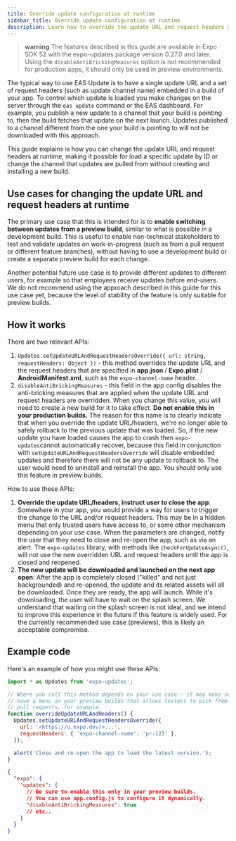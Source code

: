 ```yaml
---
title: Override update configuration at runtime
sidebar_title: Override update configuration at runtime
description: Learn how to override the update URL and request headers at runtime to control which update is loaded in preview builds.
---
```


> **warning** The features described in this guide are available in Expo SDK 52 with the expo-updates package version 0.27.0 and later. Using the `disableAntiBrickingMeasures` option is not recommended for production apps, it should only be used in preview environments.

The typical way to use EAS Update is to have a single update URL and a set of request headers (such as update channel name) embedded in a build of your app. To control which update is loaded you make changes on the server through the `eas update` command or the EAS dashboard. For example, you publish a new update to a channel that your build is pointing to, then the build fetches that update on the next launch. Updates published to a channel different from the one your build is pointing to will not be downloaded with this approach.

This guide explains is how you can change the update URL and request headers at runtime, making it possible for load a specific update by ID or change the channel that updates are pulled from without creating and installing a new build.

## Use cases for changing the update URL and request headers at runtime

The primary use case that this is intended for is to **enable switching between updates from a preview build**, similar to what is possible in a development build. This is useful to enable non-technical stakeholders to test and validate updates on work-in-progress (such as from a pull request or different feature branches), without having to use a development build or create a separate preview build for each change.

Another potential future use case is to provide different updates to different users, for example so that employees receive updates before end-users. We do not recommend using the approach described in this guide for this use case yet, because the level of stability of the feature is only suitable for preview builds.

## How it works

There are two relevant APIs:

1. `Updates.setUpdateURLAndRequestHeadersOverride({ url: string, requestHeaders: Object })` - this method overrides the update URL and the request headers that are specified in **app.json** / **Expo.plist** / **AndroidManifest.xml**, such as the `expo-channel-name` header.
2. `disableAntiBrickingMeasures` - this field in the app config disables the anti-bricking measures that are applied when the update URL and request headers are overridden. When you change this value, you will need to create a new build for it to take effect. **Do not enable this in your production builds.** The reason for this name is to clearly indicate that when you override the update URL/headers, we're no longer able to safely rollback to the previous update that was loaded. So, if the new update you have loaded causes the app to crash then `expo-updates`cannot automatically recover, because this field in conjunction with `setUpdateURLAndRequestHeadersOverride` will disable embedded updates and therefore there will not be any update to rollback to. The user would need to uninstall and reinstall the app. You should only use this feature in preview builds.

How to use these APIs:

1. **Override the update URL/headers, instruct user to close the app**: Somewhere in your app, you would provide a way for users to trigger the change to the URL and/or request headers. This may be in a hidden menu that only trusted users have access to, or some other mechanism depending on your use case. When the parameters are changed, notify the user that they need to close and re-open the app, such as via an alert. The `expo-updates` library, with methods like `checkForUpdateAsync()`, will not use the new overridden URL and request headers until the app is closed and reopened.
2. **The new update will be downloaded and launched on the next app open**: After the app is completely closed ("killed" and not just backgrounded) and re-opened, the update and its related assets will all be downloaded. Once they are ready, the app will launch. While it's downloading, the user will have to wait on the splash screen. We understand that waiting on the splash screen is not ideal, and we intend to improve this experience in the future if this feature is widely used. For the currently recommended use case (previews), this is likely an acceptable compromise.

## Example code

Here's an example of how you might use these APIs:

```js
import * as Updates from 'expo-updates';

// Where you call this method depends on your use case - it may make sense to
// have a menu in your preview builds that allows testers to pick from available
// pull requests, for example.
function overrideUpdateURLAndHeaders() {
  Updates.setUpdateURLAndRequestHeadersOverride({
    url: '<https://u.expo.dev/>...',
    requestHeaders: { 'expo-channel-name': 'pr-123' },
  });

  alert('Close and re-open the app to load the latest version.');
}
```

```json
{
  "expo": {
    "updates": {
      // Be sure to enable this only in your preview builds.
      // You can use app.config.js to configure it dynamically.
      "disableAntiBrickingMeasures": true
      // etc..
    }
  }
}
```
